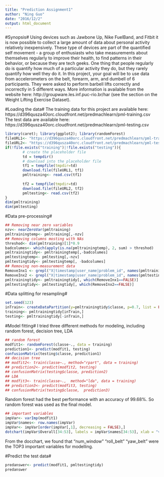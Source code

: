 ```yaml
---
title: "Prediction Assignment1"
author: "Ning Guo"
date: "2016/12/2"
output: html_document
---
```


#Synopsis#
Using devices such as Jawbone Up, Nike FuelBand, and Fitbit it is now possible to collect a large amount of data about personal activity relatively inexpensively. These type of devices are part of the quantified self movement - a group of enthusiasts who take measurements about themselves regularly to improve their health, to find patterns in their behavior, or because they are tech geeks. One thing that people regularly do is quantify how much of a particular activity they do, but they rarely quantify how well they do it. In this project, your goal will be to use data from accelerometers on the belt, forearm, arm, and dumbell of 6 participants. They were asked to perform barbell lifts correctly and incorrectly in 5 different ways. More information is available from the website here: http://groupware.les.inf.puc-rio.br/har (see the section on the Weight Lifting Exercise Dataset).

#Loading the data#
The training data for this project are available here:
https://d396qusza40orc.cloudfront.net/predmachlearn/pml-training.csv
The test data are available here:
https://d396qusza40orc.cloudfront.net/predmachlearn/pml-testing.csv
```r
library(caret); library(ggplot2); library(randomForest)
fileURL1<- "https://d396qusza40orc.cloudfront.net/predmachlearn/pml-training.csv"
fileURL2<- "https://d396qusza40orc.cloudfront.net/predmachlearn/pml-testing.csv"
if(!file.exists("training")|!file.exists("testing")){
        # create the placeholder file
        td = tempdir()
        # download into the placeholder file 
        tf1 = tempfile(tmpdir=td)
        download.file(fileURL1, tf1)
        pmltraining<- read.csv(tf1)
       
        tf2 = tempfile(tmpdir=td)
        download.file(fileURL2, tf2)
        pmltesting<- read.csv(tf2)     
}
dim(pmltraining)
dim(pmltesting)
```


#Data pre-processing# 
```r
## Removing near zero variables
nzv<- nearZeroVar(pmltraining)
pmltrainingtemp<- pmltraining[,-nzv]
## Removing columns mosting with NAs
threshod<- dim(pmltraining)[1]*0.9
badcolumes<- which(apply(is.na(pmltrainingtemp), 2, sum) > threshod)
pmltrainingtidy<- pmltrainingtemp[,-badcolumes]
pmltestingtemp<- pmltesting[,-nzv]
pmltestingtidy<- pmltestingtemp[, -badcolumes]
## Removing non-measurement data
RemoveInx1 <- grepl("X|timestamp|user_name|problem_id", names(pmltrainingtidy))
RemoveInx2 <- grepl("X|timestamp|user_name|problem_id", names(pmltestingtidy))
pmltrainingtidy<- pmltrainingtidy[, which(RemoveInx1==FALSE)]
pmltestingtidy<- pmltestingtidy[, which(RemoveInx2==FALSE)]
```

#Data splitting for resampling# 
```r
set.seed(123)
inTrain<- createDataPartition(y=pmltrainingtidy$classe, p=0.7, list = FALSE)
training<- pmltrainingtidy[inTrain,]
testing<- pmltrainingtidy[-inTrain,]
```

#Model fitting#
I tried three different methods for modeling, including random forest, decision tree, LDA
```r
## random forest
modfit1<- randomForest(classe~., data = training)
prediction1<- predict(modfit1, testing)
confusionMatrix(testing$classe, prediction1)
## decision tree
## modfit2<- train(classe~., method="rpart", data = training)
## prediction2<- predict(modfit2, testing)
## confusionMatrix(testing$classe, prediction2)
## LDA
## modfit3<- train(classe~.,  method="lda", data = training)
## prediction3<- predict(modfit3, testing)
## confusionMatrix(testing$classe,  prediction3)
```
Random forest had the best performance with an accuracy of 99.68%. So random forest was used as the final model.

```r
## important variables
impVar<- varImp(modfit1)
impVar$names<- row.names(impVar)
impVar<- impVar[order(impVar[,1], decreasing = FALSE),]
dotchart(impVar$Overall[34:53], labels = impVar$names[34:53], xlab = "varImp", main = "Top20 important variables in random forest modeling")
```

From the docchart, we found that "num_window" "roll_belt" "yaw_belt" were the TOP3 important variables for modelling.

#Predict the test data#
```r
predanswer<- predict(modfit1, pmltestingtidy)
predanswer
```

